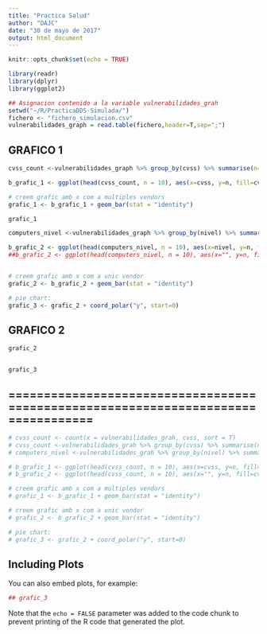 ```yaml
---
title: "Practica Salud"
author: "DAJC"
date: "30 de mayo de 2017"
output: html_document
---
```


```r
knitr::opts_chunk$set(echo = TRUE)
```

```r
library(readr)
library(dplyr)
library(ggplot2)

## Asignacion contenido a la variable vulnerabilidades_grah
setwd("~/R/PracticaDDS-Simulada/")
fichero <- "fichero_simulacion.csv"
vulnerabilidades_graph = read.table(fichero,header=T,sep=";")


```

## GRAFICO 1

```r

cvss_count <-vulnerabilidades_graph %>% group_by(cvss) %>% summarise(n=n())

b_grafic_1 <- ggplot(head(cvss_count, n = 10), aes(x=cvss, y=n, fill=cvss))

# creem grafic amb x com a multiples vendors
grafic_1 <- b_grafic_1 + geom_bar(stat = "identity")

```


```r
grafic_1
```



```r

computers_nivel <-vulnerabilidades_graph %>% group_by(nivel) %>% summarise(n=n())

b_grafic_2 <- ggplot(head(computers_nivel, n = 10), aes(x=nivel, y=n, fill=nivel))
##b_grafic_2 <- ggplot(head(computers_nivel, n = 10), aes(x="", y=n, fill=cvss))


# creem grafic amb x com a unic vendor
grafic_2 <- b_grafic_2 + geom_bar(stat = "identity")

# pie chart:
grafic_3 <- grafic_2 + coord_polar("y", start=0)


```



## GRAFICO 2



```r

grafic_2


grafic_3
```



## ==================================================================================


```r

# cvss_count <- count(x = vulnerabilidades_grah, cvss, sort = T)
# cvss_count <-vulnerabilidades_grah %>% group_by(cvss) %>% summarise(n=n())
# computers_nivel <-vulnerabilidades_grah %>% group_by(nivel) %>% summarise(n=n())

# b_grafic_1 <- ggplot(head(cvss_count, n = 10), aes(x=cvss, y=n, fill=cvss))
# b_grafic_2 <- ggplot(head(cvss_count, n = 10), aes(x="", y=n, fill=cvss))

# creem grafic amb x com a multiples vendors
# grafic_1 <- b_grafic_1 + geom_bar(stat = "identity")

# creem grafic amb x com a unic vendor
# grafic_2 <- b_grafic_2 + geom_bar(stat = "identity")

# pie chart:
# grafic_3 <- grafic_2 + coord_polar("y", start=0)


```



## Including Plots

You can also embed plots, for example:

```r
## grafic_3
```

Note that the `echo = FALSE` parameter was added to the code chunk to prevent printing of the R code that generated the plot.
